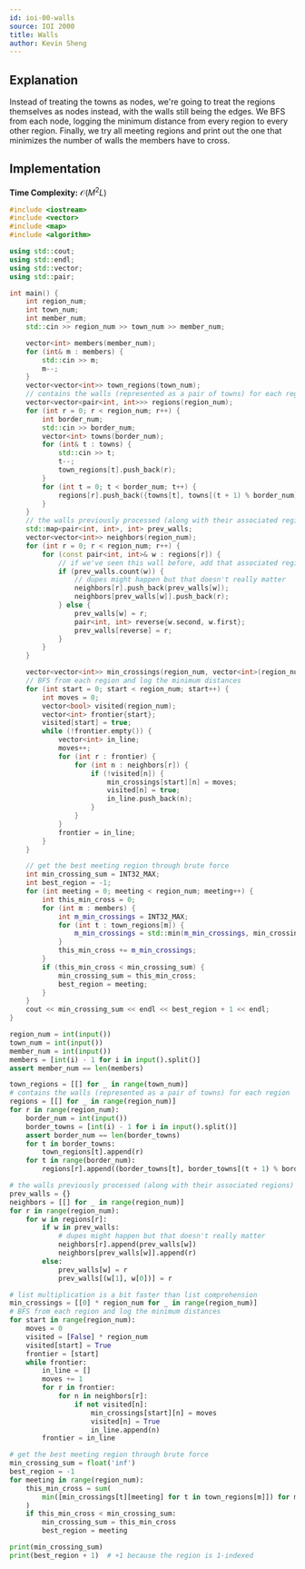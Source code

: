 ```yaml
---
id: ioi-00-walls
source: IOI 2000
title: Walls
author: Kevin Sheng
---
```


## Explanation

Instead of treating the towns as nodes, we're going to treat the regions themselves as nodes instead, with
the walls still being the edges.
We BFS from each node, logging the minimum distance from every region to every other region.
Finally, we try all meeting regions and print out the one that minimizes the number of walls the members have to cross.

## Implementation

**Time Complexity:** $\mathcal{O}(M^2 L)$

<LanguageSection>
<CPPSection>

```cpp
#include <iostream>
#include <vector>
#include <map>
#include <algorithm>

using std::cout;
using std::endl;
using std::vector;
using std::pair;

int main() {
	int region_num;
	int town_num;
	int member_num;
	std::cin >> region_num >> town_num >> member_num;

	vector<int> members(member_num);
	for (int& m : members) {
		std::cin >> m;
		m--;
	}
	vector<vector<int>> town_regions(town_num);
	// contains the walls (represented as a pair of towns) for each region
	vector<vector<pair<int, int>>> regions(region_num);
	for (int r = 0; r < region_num; r++) {
		int border_num;
		std::cin >> border_num;
		vector<int> towns(border_num);
		for (int& t : towns) {
			std::cin >> t;
			t--;
			town_regions[t].push_back(r);
		}
		for (int t = 0; t < border_num; t++) {
			regions[r].push_back({towns[t], towns[(t + 1) % border_num]});
		}
	}
	// the walls previously processed (along with their associated regions)
	std::map<pair<int, int>, int> prev_walls;
	vector<vector<int>> neighbors(region_num);
	for (int r = 0; r < region_num; r++) {
		for (const pair<int, int>& w : regions[r]) {
			// if we've seen this wall before, add that associated region
			if (prev_walls.count(w)) {
				// dupes might happen but that doesn't really matter
				neighbors[r].push_back(prev_walls[w]);
				neighbors[prev_walls[w]].push_back(r);
			} else {
				prev_walls[w] = r;
				pair<int, int> reverse{w.second, w.first};
				prev_walls[reverse] = r;
			}
		}
	}

	vector<vector<int>> min_crossings(region_num, vector<int>(region_num));
	// BFS from each region and log the minimum distances
	for (int start = 0; start < region_num; start++) {
		int moves = 0;
		vector<bool> visited(region_num);
		vector<int> frontier{start};
		visited[start] = true;
		while (!frontier.empty()) {
			vector<int> in_line;
			moves++;
			for (int r : frontier) {
				for (int n : neighbors[r]) {
					if (!visited[n]) {
						min_crossings[start][n] = moves;
						visited[n] = true;
						in_line.push_back(n);
					}
				}
			}
			frontier = in_line;
		}
	}

	// get the best meeting region through brute force
	int min_crossing_sum = INT32_MAX;
	int best_region = -1;
	for (int meeting = 0; meeting < region_num; meeting++) {
		int this_min_cross = 0;
		for (int m : members) {
			int m_min_crossings = INT32_MAX;
			for (int t : town_regions[m]) {
				m_min_crossings = std::min(m_min_crossings, min_crossings[t][meeting]);
			}
			this_min_cross += m_min_crossings;
		}
		if (this_min_cross < min_crossing_sum) {
			min_crossing_sum = this_min_cross;
			best_region = meeting;
		}
	}
	cout << min_crossing_sum << endl << best_region + 1 << endl;
}
```

</CPPSection>
<PySection>

```py
region_num = int(input())
town_num = int(input())
member_num = int(input())
members = [int(i) - 1 for i in input().split()]
assert member_num == len(members)

town_regions = [[] for _ in range(town_num)]
# contains the walls (represented as a pair of towns) for each region
regions = [[] for _ in range(region_num)]
for r in range(region_num):
	border_num = int(input())
	border_towns = [int(i) - 1 for i in input().split()]
	assert border_num == len(border_towns)
	for t in border_towns:
		town_regions[t].append(r)
	for t in range(border_num):
		regions[r].append((border_towns[t], border_towns[(t + 1) % border_num]))

# the walls previously processed (along with their associated regions)
prev_walls = {}
neighbors = [[] for _ in range(region_num)]
for r in range(region_num):
	for w in regions[r]:
		if w in prev_walls:
			# dupes might happen but that doesn't really matter
			neighbors[r].append(prev_walls[w])
			neighbors[prev_walls[w]].append(r)
		else:
			prev_walls[w] = r
			prev_walls[(w[1], w[0])] = r

# list multiplication is a bit faster than list comprehension
min_crossings = [[0] * region_num for _ in range(region_num)]
# BFS from each region and log the minimum distances
for start in range(region_num):
	moves = 0
	visited = [False] * region_num
	visited[start] = True
	frontier = [start]
	while frontier:
		in_line = []
		moves += 1
		for r in frontier:
			for n in neighbors[r]:
				if not visited[n]:
					min_crossings[start][n] = moves
					visited[n] = True
					in_line.append(n)
		frontier = in_line

# get the best meeting region through brute force
min_crossing_sum = float('inf')
best_region = -1
for meeting in range(region_num):
	this_min_cross = sum(
		min([min_crossings[t][meeting] for t in town_regions[m]]) for m in members
	)
	if this_min_cross < min_crossing_sum:
		min_crossing_sum = this_min_cross
		best_region = meeting

print(min_crossing_sum)
print(best_region + 1)  # +1 because the region is 1-indexed
```

</PySection>
</LanguageSection>
